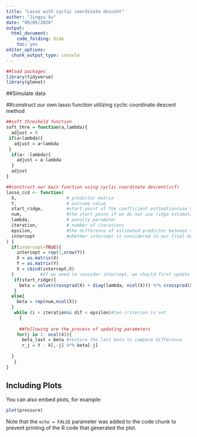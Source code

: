 ```yaml
---
title: "Lasso with cyclic coordinate descent"
author: "Jingyu Xu"
date: "09/05/2020"
output:
  html_document:
    code_folding: hide
    toc: yes
editor_options: 
  chunk_output_type: console
---
```


```r
##load packages
library(tidyverse)
library(glmnet)
```

##Simulate data 


##construct our own lasso function utilizing cyclic coordinate descent method

```r
##soft threshold function
soft_thre = function(a,lambda){
  adjust = 0
 if(a>lambda){
   adjust = a+lambda
 }
  if(a< -lambda){
    adjust = a-lambda
  }
  adjust
}

##construct our main function using cyclic coordinate descent(ccf)
lasso_ccd <- function(
  X,                   # predictor matrix
  Y,                   # outcome value
  start_ridge,         #start point of the coefficient estimation(use the close form of ridge or not)
  num,                 #the start point if we do not use ridge estimation
  lambda,              # penalty parameter
  iteration,           # number of iterations
  epsilon,             #the difference of estimated predictor between two iterations
  intercept            #whether intercept is considered in our final model(note that intercept is not penalized in the model estimation)
) {
  if(intercept=TRUE){
    intercept = rep(1,nrow(Y))
    X = as.matrix(X)
    Y = as.matrix(Y)
    X = cbind(intercept,X)
  }          #If we need to consider intercept, we should first update our design matrix
   if(start_ridge){
     beta = solve(crossprod(X) + diag(lambda, ncol(X))) %*% crossprod(X,Y)
   }
  else{
    beta = rep(num,ncol(X))
  }
   while (i < iteration&& dif < epsilon)#two criterion is set
     {
     
     ##following are the process of updating parameters
    for(j in 1: ncol(X)){
      beta_last = beta #restore the last beta to compare difference
      r_j = Y - X[,-j] %*% beta[-j]
      
  }  
   }
}
```

## Including Plots

You can also embed plots, for example:

```r
plot(pressure)
```

Note that the `echo = FALSE` parameter was added to the code chunk to prevent printing of the R code that generated the plot.
